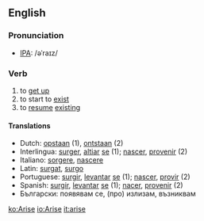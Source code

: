 ==English==
===Pronunciation===
*[[Wiktionary:Pronunciation_key|IPA]]: /əˈraɪz/

===Verb===
{{irregverb|'''to arise'''|'''[[arises]]'''|'''[[arose]]'''|'''[[arisen]]'''|'''[[arising]]'''}}
# to [[get up]]
# to start to [[exist]]
# to [[resume]] [[exist]]ing

====Translations====
*Dutch: [[opstaan]] (1), [[ontstaan]] (2)
*Interlingua: [[surger]], [[altiar]] [[se]] (1); [[nascer]], [[provenir]] (2)
*Italiano: [[sorgere]], [[nascere]]
*Latin: [[surgat]], [[surgo]]
*Portuguese: [[surgir]], [[levantar]] [[se]] (1); [[nascer]], [[provir]] (2)
*Spanish: [[surgir]], [[levantar]] [[se]] (1); [[nacer]], [[provenir]] (2)
*Български: появявам се, (про) излизам, възниквам

[[ko:Arise]]
[[io:Arise]]
[[it:arise]]